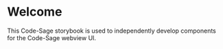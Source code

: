 
<Meta title="Welcome" />

# Welcome

This Code-Sage storybook is used to independently develop components for the Code-Sage webview UI.
